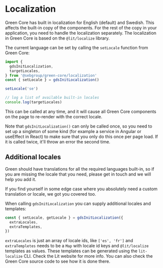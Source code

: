 
<Meta title="Concepts/Localization" />

# Localization

Green Core has built in localization for English (default) and Swedish. This affects the built-in copy of the components.
For the rest of the copy in your application, you need to handle the localization separately. The localization in Green Core
is based on the `@lit/localize` library.

The current language can be set by calling the `setLocale` function from Green Core:

```ts
import {
  gdsInitLocalization,
  targetLocales,
} from '@sebgroup/green-core/localization'
const { setLocale } = gdsInitLocalization()

setLocale('se')

// log a list of available built-in locales
console.log(targetLocales)
```

This can be called at any time, and it will cause all Green Core components on the page to re-render with the correct locale.

Note that `gdsInitLocalization()` can only be called once, so you need to set up a singleton of some kind (for example a service in Angular or useEffect in React) to make sure that
you only do this once per page load. If it is called twice, it'll throw an error the second time.

## Additional locales

Green should have translations for all the required languages built-in, so if you are missing the locale that you need, please get in touch and we will help you add it.

If you find yourself in some edge case where you absolutely need a custom translation or locale, we got you covered too.

When calling `gdsInitLocalization` you can supply additional locales and templates:

```ts
const { setLocale, getLocale } = gdsInitLocalization({
  extraLocales,
  extraTemplates,
})
```

`extraLocales` is just an array of locale ids, like `['es', 'fr']` and `extraTempletes` needs to be a `Map` with locale id keys and `@lit/localize` templates as values. These templates can be generated using the `lit-localize` CLI. Check the Lit website for more info. You can also check the Green Core source code to see how it is done there.
